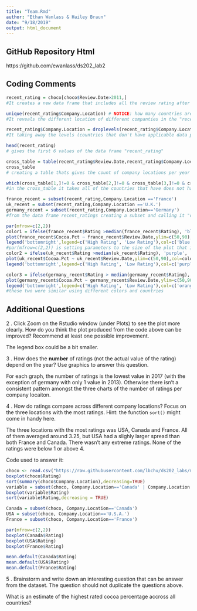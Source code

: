 ```yaml
---
title: "Team.Rmd"
author: "Ethan Wanlass & Hailey Braun"
date: "9/18/2019"
output: html_document
---
```

## GitHub Repository Html
https://github.com/ewanlass/ds202_lab2

## Coding Comments
```r
recent_rating = choco[choco$Review.Date>2011,]
#It creates a new data frame that includes all the review rating after 2011

unique(recent_rating$Company.Location) # NOTICE: how many countries are listed but how many levels are there? 
#It reveals the different location of different companties in the "recent_ratings" data frame.

recent_rating$Company.Location = droplevels(recent_rating$Company.Location)
#It taking away the levels (countries that don't have applicable data point) from the data frame. Both levels and cournties are the same

head(recent_rating)
# gives the first 6 values of the data frame "recent_rating"

cross_table = table(recent_rating$Review.Date,recent_rating$Company.Location)
cross_table
# creating a table thats gives the count of company locations per year in the recent_rating data set. And reveals a table.

which(cross_table[1,]!=0 & cross_table[2,]!=0 & cross_table[3,]!=0 & cross_table[4,]!=0 & cross_table[5,]!=0)
#in the cross_table it takes all of the countries that have does not have 0 every year from 2012 - 2017.

france_recent = subset(recent_rating,Company.Location =='France')
uk_recent = subset(recent_rating,Company.Location =='U.K.')
germany_recent = subset(recent_rating,Company.Location=='Germany')
#from the data frame recent_ratings creating a subset and calling it "countryname"_recent which finds the recent ratings for the company specific to the country.

par(mfrow=c(2,2))
color1 = ifelse(france_recent$Rating >median(france_recent$Rating), 'blue', 'green')
plot(france_recent$Cocoa.Pct ~ france_recent$Review.Date,ylim=c(50,90),col=color1,pch=18,cex=1.5,xlab="Review Date", ylab= "Cocoa Percentage", main= "France") 
legend('bottomright',legend=c('High Rating', 'Low Rating'),col=c('blue','green'),pch=18)
#par(mfrow=c(2,2)) is setting parameters to the size of the plot that is given and in this case it is 2 units by 2 units. color1 is saying that any number that is over the median is to be labeled in blue and any value below the median is green. plot(france_recent$Cocoa.Pct = is the x value for the plot which is the cocoa percentage from the dataframe for France. france_recent$Review.Date = y value giving the review dates for France. ylim=c(50,90) = setting the y value range ,col=color1 is doing the colors according to how we specified color1 earlier,pch=18 is the character being used in the plot,cex=1.5 is the size of the symbols,xlab="Review Date" is the x label, ylab= "Cocoa Percentage" is the y label, main= "France" is the title of the plot)  legend('bottomright',legend=c('High Rating', 'Low Rating'),col=c('blue','green'),pch=18) creates the legend saying that you want it in the bottom right of the plot explaining the value to the colors that were given for color1.
color2 = ifelse(uk_recent$Rating >median(uk_recent$Rating), 'purple', 'red')
plot(uk_recent$Cocoa.Pct ~ uk_recent$Review.Date,ylim=c(50,90),col=color2,pch=18,cex=1.5, xlab="Review Date", ylab= "Cocoa Percentage", main= "UK")
legend('bottomright',legend=c('High Rating', 'Low Rating'),col=c('purple','red'),pch=18)

color3 = ifelse(germany_recent$Rating > median(germany_recent$Rating), 'orange', 'yellow')
plot(germany_recent$Cocoa.Pct ~ germany_recent$Review.Date,ylim=c(50,90),col=color3,pch=18,cex=1.5,xlab="Review Date", ylab= "Cocoa Percentage", main= "Germany") 
legend('bottomright',legend=c('High Rating', 'Low Rating'),col=c('orange','yellow'),pch=18)
#these two were similar using different colors and countries
```

## Additional Questions
2 \. Click Zoom on the Rstudio window (under Plots) to see the plot more clearly. How do you think the plot produced from the code above can be improved? Recommend at least one possible improvement. 

The legend box could be a bit smaller. 

3 \. How does the **number** of ratings (not the actual value of the rating) depend on the year? Use graphics to answer this question.

For each graph, the number of ratings is the lowest value in 2017 (with the exception of germany with only 1 value in 2013). Otherwise there isn't a consistent pattern amongst the three charts of the number of ratings per company locaiton. 

4 \. How do ratings compare across different company locations? Focus on the three locations with the most ratings. Hint: the function `sort()` might come in handy here.

The three locations with the most ratings was USA, Canada and France. All of them averaged around 3.25, but USA had a slighly larger spread than both France and Canada. There wasn't any extreme ratings. None of the ratings were below 1 or above 4. 

Code used to answer it:
```r
choco <- read.csv("https://raw.githubusercontent.com/lbchu/ds202_labs/master/choco.csv")
boxplot(choco$Rating)
sort(summary(choco$Company.Location),decreasing=TRUE)
variable = subset(choco, Company.Location=='Canada' | Company.Location == 'U.S.A.' | Company.Location == 'France')
boxplot(variable$Rating)
sort(variable$Rating,decreasing = TRUE)

Canada = subset(choco, Company.Location=='Canada')
USA = subset(choco, Company.Location=='U.S.A.')
France = subset(choco, Company.Location=='France')

par(mfrow=c(2,2))
boxplot(Canada$Rating)
boxplot(USA$Rating)
boxplot(France$Rating)

mean.default(Canada$Rating)
mean.default(USA$Rating)
mean.default(France$Rating)
```

5 \. Brainstorm and write down an interesting question that can be answer from the dataset. The question should not duplicate the questions above.

What is an estimate of the highest rated cocoa percentage accross all countries? 

